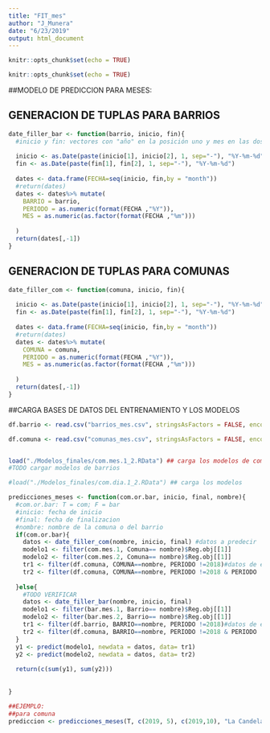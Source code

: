 ```yaml
---
title: "FIT_mes"
author: "J_Munera"
date: "6/23/2019"
output: html_document
---
```


```r
knitr::opts_chunk$set(echo = TRUE)
```
```r
knitr::opts_chunk$set(echo = TRUE)
```

##MODELO DE PREDICCION PARA MESES:


## GENERACION DE TUPLAS PARA BARRIOS
```r
date_filler_bar <- function(barrio, inicio, fin){
  #inicio y fin: vectores con "año" en la posición uno y mes en las dos
  
  inicio <- as.Date(paste(inicio[1], inicio[2], 1, sep="-"), "%Y-%m-%d")
  fin <- as.Date(paste(fin[1], fin[2], 1, sep="-"), "%Y-%m-%d")
  
  dates <- data.frame(FECHA=seq(inicio, fin,by = "month"))
  #return(dates)
  dates <- dates%>% mutate(
    BARRIO = barrio,
    PERIODO = as.numeric(format(FECHA ,"%Y")),
    MES = as.numeric(as.factor(format(FECHA ,"%m")))
    
  )
  return(dates[,-1]) 
}


```

## GENERACION DE TUPLAS PARA COMUNAS
```r
date_filler_com <- function(comuna, inicio, fin){
  
  inicio <- as.Date(paste(inicio[1], inicio[2], 1, sep="-"), "%Y-%m-%d")
  fin <- as.Date(paste(fin[1], fin[2], 1, sep="-"), "%Y-%m-%d")
  
  dates <- data.frame(FECHA=seq(inicio, fin,by = "month"))
  #return(dates)
  dates <- dates%>% mutate(
    COMUNA = comuna,
    PERIODO = as.numeric(format(FECHA ,"%Y")),
    MES = as.numeric(as.factor(format(FECHA ,"%m")))
    
  )
  return(dates[,-1]) 
}


```


##CARGA BASES DE DATOS DEL ENTRENAMIENTO Y LOS MODELOS
```r
df.barrio <- read.csv("barrios_mes.csv", stringsAsFactors = FALSE, encoding = "ISO_8859-1", header = T)

df.comuna <- read.csv("comunas_mes.csv", stringsAsFactors = FALSE, encoding = "ISO_8859-1", header = T)


load("./Modelos_finales/com.mes.1_2.RData") ## carga los modelos de comunas
#TODO cargar modelos de barrios
```


```r
#load("./Modelos_finales/com.dia.1_2.RData") ## carga los modelos

predicciones_meses <- function(com.or.bar, inicio, final, nombre){
  #com.or.bar: T = com; F = bar
  #inicio: fecha de inicio
  #final: fecha de finalizacion
  #nombre: nombre de la comuna o del barrio
  if(com.or.bar){
    datos <- date_filler_com(nombre, inicio, final) #datos a predecir
    modelo1 <- filter(com.mes.1, Comuna== nombre)$Reg.obj[[1]]
    modelo2 <- filter(com.mes.2, Comuna== nombre)$Reg.obj[[1]]
    tr1 <- filter(df.comuna, COMUNA==nombre, PERIODO !=2018)#datos de entrenamietno del modelo
    tr2 <- filter(df.comuna, COMUNA==nombre, PERIODO !=2018 & PERIODO !=2017)
    
  }else{
    #TODO VERIFICAR
    datos <- date_filler_bar(nombre, inicio, final)
    modelo1 <- filter(bar.mes.1, Barrio== nombre)$Reg.obj[[1]]
    modelo2 <- filter(bar.mes.2, Barrio== nombre)$Reg.obj[[1]]
    tr1 <- filter(df.barrio, BARRIO==nombre, PERIODO !=2018)#datos de entrenamietno del modelo
    tr2 <- filter(df.comuna, BARRIO==nombre, PERIODO !=2018 & PERIODO !=2017)
  }
  y1 <- predict(modelo1, newdata = datos, data= tr1)
  y2 <- predict(modelo2, newdata = datos, data= tr2)
  
  return(c(sum(y1), sum(y2)))
  
  
}

##EJEMPLO:
##para comuna
prediccion <- predicciones_meses(T, c(2019, 5), c(2019,10), "La Candelaria")

```
